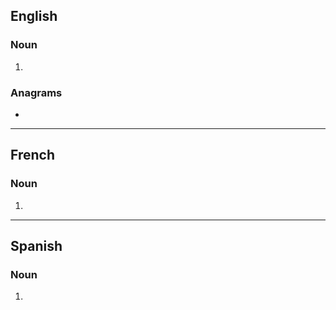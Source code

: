 ==English==

===Noun===
{{head|en|noun plural form}}

# {{plural of|senior|lang=en}}

===Anagrams===
* {{anagrams|en|Serinos|sonsier}}

----

==French==

===Noun===
{{head|fr|noun plural form|g=m}}

# {{plural of|senior|lang=fr}}

----

==Spanish==

===Noun===
{{head|es|noun form}}

# {{plural of|senior|lang=es}}